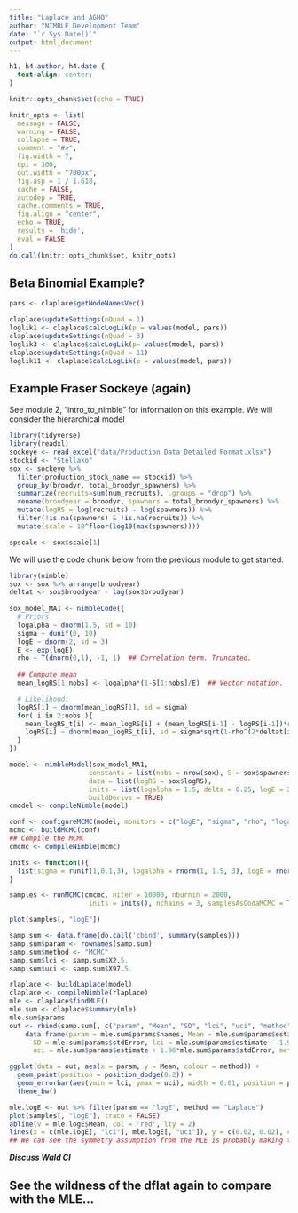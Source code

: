 ```yaml
---
title: "Laplace and AGHQ"
author: "NIMBLE Development Team"
date: "`r Sys.Date()`"
output: html_document
---
```


```css
h1, h4.author, h4.date {
  text-align: center;
}
```

```r
knitr::opts_chunk$set(echo = TRUE)

knitr_opts <- list(
  message = FALSE,
  warning = FALSE,
  collapse = TRUE,
  comment = "#>",
  fig.width = 7,
  dpi = 300,
  out.width = "700px",
  fig.asp = 1 / 1.618,
  cache = FALSE,
  autodep = TRUE,
  cache.comments = TRUE,
  fig.align = "center",
  echo = TRUE,
  results = 'hide',
  eval = FALSE
)
do.call(knitr::opts_chunk$set, knitr_opts)
```

## Beta Binomial Example?

```r
pars <- claplace$getNodeNamesVec()

claplace$updateSettings(nQuad = 1)
loglik1 <- claplace$calcLogLik(p = values(model, pars))
claplace$updateSettings(nQuad = 3)
loglik3 <- claplace$calcLogLik(p= values(model, pars))
claplace$updateSettings(nQuad = 11)
loglik11 <- claplace$calcLogLik(p = values(model, pars))
```


## Example Fraser Sockeye (again)

See module 2, "intro_to_nimble" for information on this example. We will consider the hierarchical model 

```r
library(tidyverse)
library(readxl)
sockeye <- read_excel("data/Production Data_Detailed Format.xlsx")
stockid <- "Stellako"
sox <- sockeye %>% 
  filter(production_stock_name == stockid) %>%
  group_by(broodyr, total_broodyr_spawners) %>%
  summarize(recruits=sum(num_recruits), .groups = "drop") %>%
  rename(broodyear = broodyr, spawners = total_broodyr_spawners) %>%
  mutate(logRS = log(recruits) - log(spawners)) %>%
  filter(!is.na(spawners) & !is.na(recruits)) %>%
  mutate(scale = 10^floor(log10(max(spawners))))

spscale <- sox$scale[1]
```

We will use the code chunk below from the previous module to get started.

```r
library(nimble)
sox <- sox %>% arrange(broodyear)
deltat <- sox$broodyear - lag(sox$broodyear)
  
sox_model_MA1 <- nimbleCode({
  # Priors
  logalpha ~ dnorm(1.5, sd = 10)
  sigma ~ dunif(0, 10)
  logE ~ dnorm(2, sd = 3)
  E <- exp(logE)
  rho ~ T(dnorm(0,1), -1, 1)  ## Correlation term. Truncated.
  
  ## Compute mean
  mean_logRS[1:nobs] <- logalpha*(1-S[1:nobs]/E)  ## Vector notation.

  # Likelihood:
  logRS[1] ~ dnorm(mean_logRS[1], sd = sigma)
  for( i in 2:nobs ){
    mean_logRS_t[i] <- mean_logRS[i] + (mean_logRS[i-1] - logRS[i-1])*rho^deltat[i]
    logRS[i] ~ dnorm(mean_logRS_t[i], sd = sigma*sqrt(1-rho^(2*deltat[i])))
  }
})

model <- nimbleModel(sox_model_MA1,
                    constants = list(nobs = nrow(sox), S = sox$spawners/spscale, deltat = deltat),
                    data = list(logRS = sox$logRS),
                    inits = list(logalpha = 1.5, delta = 0.25, logE = 2, sigma = 0.5, rho = 0), 
                    buildDerivs = TRUE)
cmodel <- compileNimble(model)

conf <- configureMCMC(model, monitors = c("logE", "sigma", "rho", "logalpha"))
mcmc <- buildMCMC(conf)
## Compile the MCMC
cmcmc <- compileNimble(mcmc)

inits <- function(){
  list(sigma = runif(1,0.1,3), logalpha = rnorm(1, 1.5, 3), logE = rnorm(1, 4, 2))
}

samples <- runMCMC(cmcmc, niter = 10000, nburnin = 2000, 
                    inits = inits(), nchains = 3, samplesAsCodaMCMC = TRUE)

plot(samples[, "logE"])

samp.sum <- data.frame(do.call('cbind', summary(samples)))
samp.sum$param <- rownames(samp.sum)
samp.sum$method <- "MCMC"
samp.sum$lci <- samp.sum$X2.5.
samp.sum$uci <- samp.sum$X97.5.

rlaplace <- buildLaplace(model)
claplace <- compileNimble(rlaplace)
mle <- claplace$findMLE()
mle.sum <- claplace$summary(mle)
mle.sum$params
out <- rbind(samp.sum[, c("param", "Mean", "SD", "lci", "uci", "method")], 
    data.frame(param = mle.sum$params$names, Mean = mle.sum$params$estimate, 
      SD = mle.sum$params$stdError, lci = mle.sum$params$estimate - 1.96*mle.sum$params$stdError, 
      uci = mle.sum$params$estimate + 1.96*mle.sum$params$stdError, method = "Laplace"))

ggplot(data = out, aes(x = param, y = Mean, colour = method)) + 
  geom_point(position = position_dodge(0.2)) +
  geom_errorbar(aes(ymin = lci, ymax = uci), width = 0.01, position = position_dodge(0.2)) +
  theme_bw()

mle.logE <- out %>% filter(param == "logE", method == "Laplace")
plot(samples[, "logE"], trace = FALSE)
abline(v = mle.logE$Mean, col = 'red', lty = 2)
lines(x = c(mle.logE[, "lci"], mle.logE[, "uci"]), y = c(0.02, 0.02), col = 'red', cex = 2)
## We can see the symmetry assumption from the MLE is probably making this Wald CI poor.
```

***Discuss Wald CI***

## See the wildness of the dflat again to compare with the MLE...

